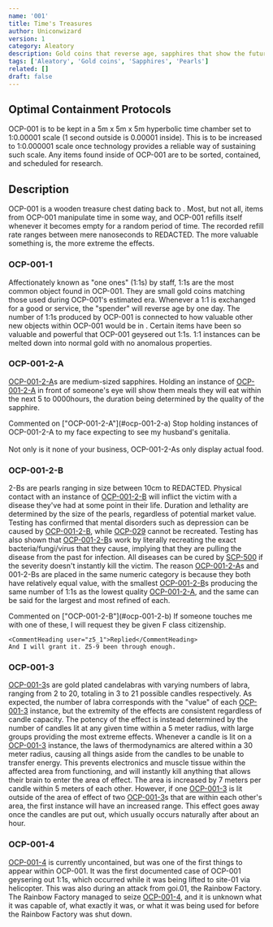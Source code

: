 ```yaml
---
name: '001'
title: Time's Treasures
author: Uniconwizard
version: 1
category: Aleatory
description: Gold coins that reverse age, sapphires that show the future, and pearls that cause disease.
tags: ['Aleatory', 'Gold coins', 'Sapphires', 'Pearls']
related: []
draft: false
---
```


## Optimal Containment Protocols

OCP-001 is to be kept in a 5m x 5m x 5m hyperbolic time chamber set to 1:0.00001 scale (1 second outside is 0.00001 inside).
This is to be increased to 1:0.000001 scale once technology provides a reliable way of sustaining such scale.
Any items found inside of OCP-001 are to be sorted, contained, and scheduled for research.

## Description

OCP-001 is a wooden treasure chest dating back to <RedactedDate/>.
Most, but not all, items from OCP-001 manipulate time in some way, and OCP-001 refills itself whenever it becomes empty for a random period of time.
The recorded refill rate ranges between mere nanoseconds to <Redacted>REDACTED</Redacted>. The more valuable something is, the more extreme the effects.

### OCP-001-1
Affectionately known as "one ones" (1:1s) by staff, 1:1s are the most common object found in OCP-001.
They are small gold coins matching those used during OCP-001's estimated era. Whenever a 1:1 is exchanged for a good or service, the "spender" will reverse age by one day.
The number of 1:1s produced by OCP-001 is connected to how valuable other new objects within OCP-001 would be in <RedactedDate/>.
Certain items have been so valuable and powerful that OCP-001 geysered out 1:1s. 1:1 instances can be melted down into normal gold with no anomalous properties.

### OCP-001-2-A
[OCP-001-2-A](ocp/001-2-a)s are medium-sized sapphires.
Holding an instance of [OCP-001-2-A](ocp/001-2-a) in front of someone's eye will show them meals they will eat within the next 5
to <Redacted>0000</Redacted>hours, the duration being determined by the quality of the sapphire.

<Comment>
    <CommentHeading user="z5_9">Commented on ["OCP-001-2-A"](#ocp-001-2-a)</CommentHeading>
    Stop holding instances of OCP-001-2-A to my face expecting to see my husband's genitalia.<br/><br/>
    Not only is it none of your business, OCP-001-2-As only display actual food.
</Comment>

### OCP-001-2-B

2-Bs are pearls ranging in size between 10cm to <Redacted>REDACTED</Redacted>.
Physical contact with an instance of [OCP-001-2-B](ocp/001-2-b) will inflict the victim with a disease they've had at some point in their life.
Duration and lethality are determined by the size of the pearls, regardless of potential market value.
Testing has confirmed that mental disorders such as depression can be caused by [OCP-001-2-B](ocp/001-2-b), while [OCP-029](ocp/029)
cannot be recreated. Testing has also shown that [OCP-001-2-B](ocp/001-2-b)s work by literally recreating the exact bacteria/fungi/virus that they cause,
implying that they are pulling the disease from the past for infection.
All diseases can be cured by [SCP-500](TODO) if the severity doesn't instantly kill the victim.
The reason [OCP-001-2-A](ocp/001-2-a)s and 001-2-Bs are placed in the same numeric category is because they both have relatively equal value,
with the smallest [OCP-001-2-B](ocp/001-2-b)s producing the same number of 1:1s as the lowest quality [OCP-001-2-A](ocp/001-2-a), and the same can be said for the largest and most refined of each.

<Comment>
    <CommentHeading user="z5_9">Commented on ["OCP-001-2-B"](#ocp-001-2-b)</CommentHeading>
    If someone touches me with one of these, I will request they be given F class citizenship.
    
    <CommentHeading user="z5_1">Replied</CommentHeading>
    And I will grant it. Z5-9 been through enough.
</Comment>

### OCP-001-3
[OCP-001-3](ocp/001-3)s are gold plated candelabras with varying numbers of labra, ranging from 2 to 20, totaling in 3 to 21 possible candles respectively.
As expected, the number of labra corresponds with the "value" of each [OCP-001-3](ocp/001-3) instance, but the extremity of the effects are consistent regardless of candle capacity.
The potency of the effect is instead determined by the number of candles lit at any given time within a 5 meter radius, with large groups providing the most extreme effects.
Whenever a candle is lit on a [OCP-001-3](ocp/001-3) instance, the laws of thermodynamics are altered within a 30 meter radius,
causing all things aside from the candles to be unable to transfer energy. This prevents electronics and muscle tissue within the affected area from functioning,
and will instantly kill anything that allows their brain to enter the area of effect. The area is increased by 7 meters per candle within 5 meters of each other.
However, if one [OCP-001-3](ocp/001-3) is lit outside of the area of effect of two [OCP-001-3](ocp/001-3)s that are within each other's area, the first instance will have an increased range.
This effect goes away once the candles are put out, which usually occurs naturally after about an hour.

### OCP-001-4
[OCP-001-4](ocp/001-4) is currently uncontained, but was one of the first things to appear within OCP-001.
It was the first documented case of OCP-001 geysering out 1:1s, which occurred while it was being lifted to site-01 via helicopter.
This was also during an attack from goi.01, the Rainbow Factory. The Rainbow Factory managed to seize [OCP-001-4](ocp/001-4), and it is unknown what it was capable of,
what exactly it was, or what it was being used for before the Rainbow Factory was shut down.

<p style="color:transparent">I'm actually proud of this one.</p>
